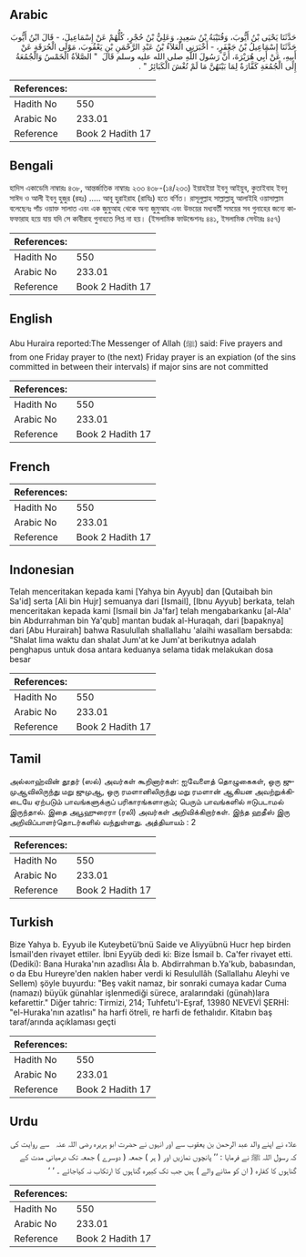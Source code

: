 ## Arabic


<div dir="rtl" lang="ar" style={{fontSize:'larger',backgroundColor:'#f8f9fa',padding:20}}>
حَدَّثَنَا يَحْيَى بْنُ أَيُّوبَ، وَقُتَيْبَةُ بْنُ سَعِيدٍ، وَعَلِيُّ بْنُ حُجْرٍ، كُلُّهُمْ عَنْ إِسْمَاعِيلَ، - قَالَ ابْنُ أَيُّوبَ حَدَّثَنَا إِسْمَاعِيلُ بْنُ جَعْفَرٍ، - أَخْبَرَنِي الْعَلاَءُ بْنُ عَبْدِ الرَّحْمَنِ بْنِ يَعْقُوبَ، مَوْلَى الْحُرَقَةِ عَنْ أَبِيهِ، عَنْ أَبِي هُرَيْرَةَ، أَنَّ رَسُولَ اللَّهِ صلى الله عليه وسلم قَالَ ‏ "‏ الصَّلاَةُ الْخَمْسُ وَالْجُمُعَةُ إِلَى الْجُمُعَةِ كَفَّارَةٌ لِمَا بَيْنَهُنَّ مَا لَمْ تُغْشَ الْكَبَائِرُ ‏"‏ ‏.‏
</div>
<div style={{backgroundColor:'#f8f9fa',padding:20, marginBottom: 10}}><table> <thead> <tr> <th>References:</th> <th></th> </tr> </thead> <tbody><tr><td>Hadith No</td><td>550</td></tr><tr><td>Arabic No</td><td>233.01</td></tr><tr><td>Reference</td><td>Book 2 Hadith 17</td></tr></tbody></table></div>

## Bengali


<div dir="ltr" lang="bn" style={{fontSize:'larger',backgroundColor:'#f8f9fa',padding:20}}>
হাদিস একাডেমি নাম্বারঃ ৪৩৮, আন্তর্জাতিক নাম্বারঃ ২৩৩ ৪৩৮-(১৪/২৩৩) ইয়াহইয়া ইবনু আইয়ুব, কুতাইবাহ ইবনু সাঈদ ও আলী ইবনু হুজুর (রহঃ) ..... আবূ হুরাইরাহ (রাযিঃ) হতে বর্ণিত। রাসূলুল্লাহ সাল্লাল্লাহু আলাইহি ওয়াসাল্লাম বলেছেনঃ পাঁচ ওয়াক্ত সালাত এবং এক জুমুআহ থেকে অন্য জুমুআহ এবং উভয়ের মধ্যবর্তী সময়ের সব গুনাহের জন্যে কাফফারাহ হয়ে যায় যদি সে কাবীরাহ গুনাহতে লিপ্ত না হয়। (ইসলামিক ফাউন্ডেশনঃ ৪৪১, ইসলামিক সেন্টারঃ ৪৫৭)
</div>
<div style={{backgroundColor:'#f8f9fa',padding:20, marginBottom: 10}}><table> <thead> <tr> <th>References:</th> <th></th> </tr> </thead> <tbody><tr><td>Hadith No</td><td>550</td></tr><tr><td>Arabic No</td><td>233.01</td></tr><tr><td>Reference</td><td>Book 2 Hadith 17</td></tr></tbody></table></div>

## English


<div dir="ltr" lang="en" style={{fontSize:'larger',backgroundColor:'#f8f9fa',padding:20}}>
Abu Huraira reported:The Messenger of Allah (ﷺ) said: Five prayers and from one Friday prayer to (the next) Friday prayer is an expiation (of the sins committed in between their intervals) if major sins are not committed
</div>
<div style={{backgroundColor:'#f8f9fa',padding:20, marginBottom: 10}}><table> <thead> <tr> <th>References:</th> <th></th> </tr> </thead> <tbody><tr><td>Hadith No</td><td>550</td></tr><tr><td>Arabic No</td><td>233.01</td></tr><tr><td>Reference</td><td>Book 2 Hadith 17</td></tr></tbody></table></div>

## French


<div dir="ltr" lang="fr" style={{fontSize:'larger',backgroundColor:'#f8f9fa',padding:20}}>

</div>
<div style={{backgroundColor:'#f8f9fa',padding:20, marginBottom: 10}}><table> <thead> <tr> <th>References:</th> <th></th> </tr> </thead> <tbody><tr><td>Hadith No</td><td>550</td></tr><tr><td>Arabic No</td><td>233.01</td></tr><tr><td>Reference</td><td>Book 2 Hadith 17</td></tr></tbody></table></div>

## Indonesian


<div dir="ltr" lang="id" style={{fontSize:'larger',backgroundColor:'#f8f9fa',padding:20}}>
Telah menceritakan kepada kami [Yahya bin Ayyub] dan [Qutaibah bin Sa'id] serta [Ali bin Hujr] semuanya dari [Ismail], [Ibnu Ayyub] berkata, telah menceritakan kepada kami [Ismail bin Ja'far] telah mengabarkanku [al-Ala' bin Abdurrahman bin Ya'qub] mantan budak al-Huraqah, dari [bapaknya] dari [Abu Hurairah] bahwa Rasulullah shallallahu 'alaihi wasallam bersabda: "Shalat lima waktu dan shalat Jum'at ke Jum'at berikutnya adalah penghapus untuk dosa antara keduanya selama tidak melakukan dosa besar
</div>
<div style={{backgroundColor:'#f8f9fa',padding:20, marginBottom: 10}}><table> <thead> <tr> <th>References:</th> <th></th> </tr> </thead> <tbody><tr><td>Hadith No</td><td>550</td></tr><tr><td>Arabic No</td><td>233.01</td></tr><tr><td>Reference</td><td>Book 2 Hadith 17</td></tr></tbody></table></div>

## Tamil


<div dir="ltr" lang="ta" style={{fontSize:'larger',backgroundColor:'#f8f9fa',padding:20}}>
அல்லாஹ்வின் தூதர் (ஸல்) அவர்கள் கூறினார்கள்: ஐவேளைத் தொழுகைகள், ஒரு ஜுமுஆவிலிருந்து மறு ஜுமுஆ, ஒரு ரமளானிலிருந்து மறு ரமளான் ஆகியன அவற்றுக்கிடையே ஏற்படும் பாவங்களுக்குப் பரிகாரங்களாகும்; பெரும் பாவங்களில் ஈடுபடாமல் இருந்தால். இதை அபூஹுரைரா (ரலி) அவர்கள் அறிவிக்கிறார்கள். இந்த ஹதீஸ் இரு அறிவிப்பாளர்தொடர்களில் வந்துள்ளது. அத்தியாயம் : 2
</div>
<div style={{backgroundColor:'#f8f9fa',padding:20, marginBottom: 10}}><table> <thead> <tr> <th>References:</th> <th></th> </tr> </thead> <tbody><tr><td>Hadith No</td><td>550</td></tr><tr><td>Arabic No</td><td>233.01</td></tr><tr><td>Reference</td><td>Book 2 Hadith 17</td></tr></tbody></table></div>

## Turkish


<div dir="ltr" lang="tr" style={{fontSize:'larger',backgroundColor:'#f8f9fa',padding:20}}>
Bize Yahya b. Eyyub ile Kuteybetü'bnü Saide ve Aliyyübnü Hucr hep birden İsmail'den rivayet ettiler. İbni Eyyüb dedi ki: Bize İsmail b. Ca'fer rivayet etti. (Dediki): Bana Huraka'nın azadlısı Âla b. Abdirrahman b.Ya'kub, babasından, o da Ebu Hureyre'den naklen haber verdi ki Resulullâh (Sallallahu Aleyhi ve Sellem) şöyle buyurdu: "Beş vakit namaz, bir sonraki cumaya kadar Cuma (namazı) büyük günahlar işlenmediği sürece, aralarındaki (günah)lara kefarettir." Diğer tahric: Tirmizi, 214; Tuhfetu'I-Eşraf, 13980 NEVEVİ ŞERHİ: "el-Huraka'nın azatlısı" ha harfi ötreli, re harfi de fethalıdır. Kitabın baş taraf/arında açıklaması geçti
</div>
<div style={{backgroundColor:'#f8f9fa',padding:20, marginBottom: 10}}><table> <thead> <tr> <th>References:</th> <th></th> </tr> </thead> <tbody><tr><td>Hadith No</td><td>550</td></tr><tr><td>Arabic No</td><td>233.01</td></tr><tr><td>Reference</td><td>Book 2 Hadith 17</td></tr></tbody></table></div>

## Urdu


<div dir="rtl" lang="ur" style={{fontSize:'larger',backgroundColor:'#f8f9fa',padding:20}}>
علاء نے اپنے والد عبد الرحمن بن یعقوب سے اور انہوں نے حضرت ابو ہریرہ ‌رضی ‌اللہ ‌عنہ ‌ ‌ سے روایت کی کہ رسول اللہ ﷺ نے فرمایا : ’’ پانچوں نمازیں اور ( ہر ) جمعہ ( دوسرے ) جمعہ تک درمیانی مدت کے گناہوں کا کفارہ ( ان کو مٹانے والے ) ہیں جب تک کبیرہ گناہوں کا ارتکاب نہ کیاجائے ۔ ‘ ‘
</div>
<div style={{backgroundColor:'#f8f9fa',padding:20, marginBottom: 10}}><table> <thead> <tr> <th>References:</th> <th></th> </tr> </thead> <tbody><tr><td>Hadith No</td><td>550</td></tr><tr><td>Arabic No</td><td>233.01</td></tr><tr><td>Reference</td><td>Book 2 Hadith 17</td></tr></tbody></table></div>